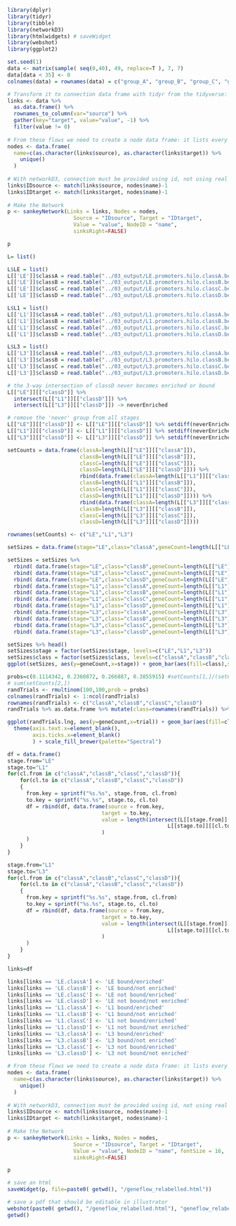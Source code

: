 ```r
library(dplyr)
library(tidyr)
library(tibble)
library(networkD3)
library(htmlwidgets) # saveWidget
library(webshot)
library(ggplot2)
```

```r
set.seed(1)
data <- matrix(sample( seq(0,40), 49, replace=T ), 7, 7)
data[data < 35] <- 0
colnames(data) = rownames(data) = c("group_A", "group_B", "group_C", "group_D", "group_E", "group_F", "group_G")

# Transform it to connection data frame with tidyr from the tidyverse:
links <- data %>% 
  as.data.frame() %>% 
  rownames_to_column(var="source") %>% 
  gather(key="target", value="value", -1) %>%
  filter(value != 0)
 
# From these flows we need to create a node data frame: it lists every entities involved in the flow
nodes <- data.frame(
  name=c(as.character(links$source), as.character(links$target)) %>% 
    unique()
  )
 
# With networkD3, connection must be provided using id, not using real name like in the links dataframe.. So we need to reformat it.
links$IDsource <- match(links$source, nodes$name)-1 
links$IDtarget <- match(links$target, nodes$name)-1
 
# Make the Network
p <- sankeyNetwork(Links = links, Nodes = nodes,
                     Source = "IDsource", Target = "IDtarget",
                     Value = "value", NodeID = "name", 
                     sinksRight=FALSE)

p

```

```r

L= list()

L$LE = list()
L[['LE']]$classA = read.table("../03_output/LE.promoters.hilo.classA.bed")[[7]]
L[['LE']]$classB = read.table("../03_output/LE.promoters.hilo.classB.bed")[[7]]
L[['LE']]$classC = read.table("../03_output/LE.promoters.hilo.classC.bed")[[7]]
L[['LE']]$classD = read.table("../03_output/LE.promoters.hilo.classD.bed")[[7]]

L$L1 = list()
L[['L1']]$classA = read.table("../03_output/L1.promoters.hilo.classA.bed")[[7]]
L[['L1']]$classB = read.table("../03_output/L1.promoters.hilo.classB.bed")[[7]]
L[['L1']]$classC = read.table("../03_output/L1.promoters.hilo.classC.bed")[[7]]
L[['L1']]$classD = read.table("../03_output/L1.promoters.hilo.classD.bed")[[7]]

L$L3 = list()
L[['L3']]$classA = read.table("../03_output/L3.promoters.hilo.classA.bed")[[7]]
L[['L3']]$classB = read.table("../03_output/L3.promoters.hilo.classB.bed")[[7]]
L[['L3']]$classC = read.table("../03_output/L3.promoters.hilo.classC.bed")[[7]]
L[['L3']]$classD = read.table("../03_output/L3.promoters.hilo.classD.bed")[[7]]

# the 3-way intersection of classD never becomes enriched or bound
L[["LE"]][["classD"]] %>% 
  intersect(L[["L1"]][["classD"]]) %>% 
  intersect(L[["L3"]][["classD"]]) -> neverEnriched

# remove the 'never' group from all stages
L[["LE"]][["classD"]] <- L[["LE"]][["classD"]] %>% setdiff(neverEnriched) 
L[["L1"]][["classD"]] <- L[["L1"]][["classD"]] %>% setdiff(neverEnriched) 
L[["L3"]][["classD"]] <- L[["L3"]][["classD"]] %>% setdiff(neverEnriched) 

setCounts = data.frame(classA=length(L[["LE"]][["classA"]]),
                       classB=length(L[["LE"]][["classB"]]),
                       classC=length(L[["LE"]][["classC"]]),
                       classD=length(L[["LE"]][["classD"]])) %>%
                       rbind(data.frame(classA=length(L[["L1"]][["classA"]]),
                       classB=length(L[["L1"]][["classB"]]),
                       classC=length(L[["L1"]][["classC"]]),
                       classD=length(L[["L1"]][["classD"]]))) %>%
                       rbind(data.frame(classA=length(L[["L3"]][["classA"]]),
                       classB=length(L[["L3"]][["classB"]]),
                       classC=length(L[["L3"]][["classC"]]),
                       classD=length(L[["L3"]][["classD"]])))

rownames(setCounts) <- c("LE","L1","L3")

setSizes = data.frame(stage="LE",class="classA",geneCount=length(L[["LE"]][["classA"]]))

setSizes = setSizes %>% 
  rbind( data.frame(stage="LE",class="classB",geneCount=length(L[["LE"]][["classB"]]))) %>%
  rbind( data.frame(stage="LE",class="classC",geneCount=length(L[["LE"]][["classC"]]))) %>%
  rbind( data.frame(stage="LE",class="classD",geneCount=length(L[["LE"]][["classD"]]))) %>% 
  rbind( data.frame(stage="L1",class="classA",geneCount=length(L[["L1"]][["classA"]]))) %>%
  rbind( data.frame(stage="L1",class="classB",geneCount=length(L[["L1"]][["classB"]]))) %>%
  rbind( data.frame(stage="L1",class="classC",geneCount=length(L[["L1"]][["classC"]]))) %>%
  rbind( data.frame(stage="L1",class="classD",geneCount=length(L[["L1"]][["classD"]]))) %>%
  rbind( data.frame(stage="L3",class="classA",geneCount=length(L[["L3"]][["classA"]]))) %>%
  rbind( data.frame(stage="L3",class="classB",geneCount=length(L[["L3"]][["classB"]]))) %>%
  rbind( data.frame(stage="L3",class="classC",geneCount=length(L[["L3"]][["classC"]]))) %>%
  rbind( data.frame(stage="L3",class="classD",geneCount=length(L[["L3"]][["classD"]]))) 

setSizes %>% head()
setSizes$stage = factor(setSizes$stage, levels=c("LE","L1","L3"))
setSizes$class = factor(setSizes$class, levels=c("classA","classB","classC","classD"))
ggplot(setSizes, aes(y=geneCount,x=stage)) + geom_bar(aes(fill=class),stat="identity",position=position_stack())
```

```r

probs=c(0.1114342, 0.2360872, 0.266887, 0.3855915) #setCounts[1,]/(setCounts[1,] %>% sum()) 
# sum(setCounts[2,])
randTrials <- rmultinom(100,100,prob = probs)
colnames(randTrials) <- 1:ncol(randTrials)
rownames(randTrials) <- c("classA","classB","classC","classD")
randTrials %>% as.data.frame %>% mutate(class=rownames(randTrials)) %>% pivot_longer(cols=1:(ncol(randTrials)-1),names_to = "trial",values_to = "geneCount") -> randTrials.lng

ggplot(randTrials.lng, aes(y=geneCount,x=trial)) + geom_bar(aes(fill=class),stat="identity",position=position_stack(),width=.9) +
  theme(axis.text.x=element_blank(),
        axis.ticks.x=element_blank() 
        ) + scale_fill_brewer(palette="Spectral")
```

```r
df = data.frame()
stage.from="LE"
stage.to="L1"
for(cl.from in c("classA","classB","classC","classD")){
    for(cl.to in c("classA","classB","classC","classD"))
    {
      from.key = sprintf("%s.%s", stage.from, cl.from)
      to.key = sprintf("%s.%s", stage.to, cl.to)
      df = rbind(df, data.frame(source = from.key, 
                              target = to.key, 
                              value = length(intersect(L[[stage.from]][[cl.from]],
                                                   L[[stage.to]][[cl.to]]))
                              )
      )
    }
}

stage.from="L1"
stage.to="L3"
for(cl.from in c("classA","classB","classC","classD")){
    for(cl.to in c("classA","classB","classC","classD"))
    {
      from.key = sprintf("%s.%s", stage.from, cl.from)
      to.key = sprintf("%s.%s", stage.to, cl.to)
      df = rbind(df, data.frame(source = from.key, 
                              target = to.key, 
                              value = length(intersect(L[[stage.from]][[cl.from]],
                                                   L[[stage.to]][[cl.to]]))
                              )
      )
    }
}
```



```r
links=df

links[links == 'LE.classA'] <- 'LE bound/enriched'
links[links == 'LE.classB'] <- 'LE bound/not enriched'
links[links == 'LE.classC'] <- 'LE not bound/enriched'
links[links == 'LE.classD'] <- 'LE not bound/not enriched'
links[links == 'L1.classA'] <- 'L1 bound/enriched'
links[links == 'L1.classB'] <- 'L1 bound/not enriched'
links[links == 'L1.classC'] <- 'L1 not bound/enriched'
links[links == 'L1.classD'] <- 'L1 not bound/not enriched'
links[links == 'L3.classA'] <- 'L3 bound/enriched'
links[links == 'L3.classB'] <- 'L3 bound/not enriched'
links[links == 'L3.classC'] <- 'L3 not bound/enriched'
links[links == 'L3.classD'] <- 'L3 not bound/not enriched'

# From these flows we need to create a node data frame: it lists every entities involved in the flow
nodes <- data.frame(
  name=c(as.character(links$source), as.character(links$target)) %>% 
    unique()
  )
 
# With networkD3, connection must be provided using id, not using real name like in the links dataframe.. So we need to reformat it.
links$IDsource <- match(links$source, nodes$name)-1 
links$IDtarget <- match(links$target, nodes$name)-1
 
# Make the Network
p <- sankeyNetwork(Links = links, Nodes = nodes,
                     Source = "IDsource", Target = "IDtarget",
                     Value = "value", NodeID = "name", fontSize = 16,
                     sinksRight=FALSE)

p

# save an html
saveWidget(p, file=paste0( getwd(), "/geneflow_relabelled.html"))

# save a pdf that should be editable in illustrator
webshot(paste0( getwd(), "/geneflow_relabelled.html"), "geneflow_relabelled.pdf", delay=.2)
getwd()
```